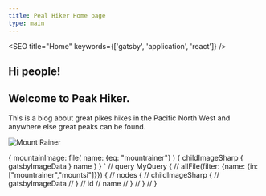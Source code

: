 ```yaml
---
title: Peal Hiker Home page
type: main
---
```



<SEO title="Home" keywords={['gatsby', 'application', 'react']} />

## Hi people!
## Welcome to Peak Hiker.

This is a blog about great pikes hikes in the Pacific North West and anywhere else great peaks can be found.

<Image img={props.data} alt="Mount Rainer" description="View of a mountain top" />

<ImageCarousel />

  {
    mountainImage: file(
      name: {eq: "mountrainer"}
      ) {
      childImageSharp {
        gatsbyImageData
      }
      name
    }
  }
`
// query MyQuery {
//   allFile(filter: {name: {in: ["mountrainer","mountsi"]}}) {
//     nodes {
//       childImageSharp {
//         gatsbyImageData
//       }
//       id
//       name
//     }
//   }
// }

